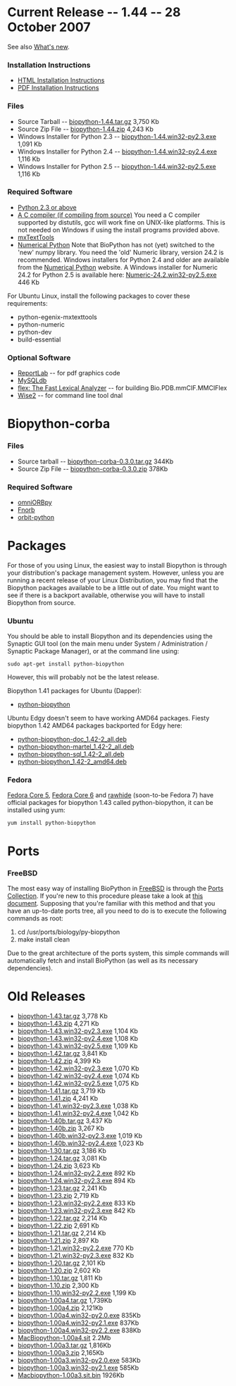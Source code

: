 = Current Release -- 1.44 -- 28 October 2007 =

See also [http://biopython.open-bio.org/SRC/biopython/NEWS What's new].

=== Installation Instructions ===

* [http://biopython.org/DIST/docs/install/Installation.html HTML Installation Instructions]
* [http://biopython.org/DIST/docs/install/Installation.pdf PDF Installation Instructions]

=== Files ===

* Source Tarball -- [http://biopython.org/DIST/biopython-1.44.tar.gz biopython-1.44.tar.gz] 3,750 Kb
* Source Zip File -- [http://biopython.org/DIST/biopython-1.44.zip biopython-1.44.zip] 4,243 Kb
* Windows Installer for Python 2.3 -- [http://biopython.org/DIST/biopython-1.44.win32-py2.3.exe biopython-1.44.win32-py2.3.exe] 1,091 Kb
* Windows Installer for Python 2.4 -- [http://biopython.org/DIST/biopython-1.44.win32-py2.4.exe biopython-1.44.win32-py2.4.exe] 1,116 Kb
* Windows Installer for Python 2.5 -- [http://biopython.org/DIST/biopython-1.44.win32-py2.5.exe biopython-1.44.win32-py2.5.exe] 1,116 Kb

=== Required Software ===

* [http://www.python.org Python 2.3 or above]
* [http://www.python.org/doc/current/inst/inst.html A C compiler (if compiling from source)] You need a C compiler supported by distutils, gcc will work fine on UNIX-like platforms.  This is not needed on Windows if using the install programs provided above.
* [http://www.lemburg.com/files/python/mxTextTools.html mxTextTools]
* [http://numpy.scipy.org/#older_array Numerical Python] Note that BioPython has not (yet) switched to the 'new' numpy library.  You need the 'old' Numeric library, version 24.2 is recommended. Windows installers for Python 2.4 and older are available from the [http://numpy.scipy.org/#older_array Numerical Python] website. A Windows installer for Numeric 24.2 for Python 2.5 is available here: [http://biopython.org/DIST/Numeric-24.2.win32-py2.5.exe Numeric-24.2.win32-py2.5.exe] 446 Kb

For Ubuntu Linux, install the following packages to cover these requirements:

* python-egenix-mxtexttools
* python-numeric
* python-dev
* build-essential

=== Optional Software ===

* [http://www.reportlab.org/downloads.html ReportLab] -- for pdf graphics code
* [http://sourceforge.net/projects/mysql-python MySQLdb]
* [http://flex.sourceforge.net/ flex: The Fast Lexical Analyzer] -- for building Bio.PDB.mmCIF.MMCIFlex
* [http://www.ebi.ac.uk/Wise2/ Wise2] -- for command line tool dnal

= Biopython-corba =

=== Files ===

* Source tarball -- [http://biopython.org/DIST/biopython-corba-0.3.0.tar.gz biopython-corba-0.3.0.tar.gz] 344Kb
* Source Zip File -- [http://biopython.org/DIST/biopython-corba-0.3.0.zip biopython-corba-0.3.0.zip] 378Kb

=== Required Software ===

* [http://omniorb.sourceforge.net omniORBpy]
* [http://fnorb.sourceforge.net Fnorb]
* [http://sourceforge.net/projects/orbit-python orbit-python]

= Packages =

For those of you using Linux, the easiest way to install Biopython is through your distribution's package management system.  However, unless you are running a recent release of your Linux Distribution, you may find that the Biopython packages available to be a little out of date.  You might want to see if there is a backport available, otherwise you will have to install Biopython from source. 

=== Ubuntu ===

You should be able to install Biopython and its dependencies using the Synaptic GUI tool (on the main menu under System / Administration / Synaptic Package Manager), or at the command line using:

 sudo apt-get install python-biopython

However, this will probably not be the latest release.

Biopython 1.41 packages for Ubuntu (Dapper):
*[http://packages.ubuntulinux.org/dapper/source/python-biopython python-biopython]

Ubuntu Edgy doesn't seem to have working AMD64 packages. Fiesty biopython 1.42 AMD64 packages backported for Edgy here:

*[http://students.ee.sun.ac.za/~nmarais/files/python-biopython-doc_1.42-2_all.deb python-biopython-doc_1.42-2_all.deb]
*[http://students.ee.sun.ac.za/~nmarais/files/python-biopython-martel_1.42-2_all.deb python-biopython-martel_1.42-2_all.deb]
*[http://students.ee.sun.ac.za/~nmarais/files/python-biopython-sql_1.42-2_all.deb python-biopython-sql_1.42-2_all.deb]
*[http://students.ee.sun.ac.za/~nmarais/files/python-biopython_1.42-2_amd64.deb python-biopython_1.42-2_amd64.deb]

=== Fedora ===

[http://download.fedora.redhat.com/pub/fedora/linux/extras/5/i386/repoview/python-biopython.html Fedora Core 5], [http://download.fedora.redhat.com/pub/fedora/linux/extras/6/i386/repoview/python-biopython.html Fedora Core 6] and [http://download.fedora.redhat.com/pub/fedora/linux/extras/development/i386/repoview/python-biopython.html rawhide] (soon-to-be Fedora 7) have official packages for biopython 1.43 called python-biopython, it can be installed using yum:

 yum install python-biopython

= Ports =

===FreeBSD===

The most easy way of installing BioPython in [http://www.freebsd.org/ FreeBSD] is through the [http://www.freebsd.org/ports/ Ports Collection]. If you're new to this procedure please take a look at [http://www.freebsd.org/doc/en_US.ISO8859-1/books/handbook/ports-using.html this document]. Supposing that you're familiar with this method and that you have an up-to-date ports tree, all you need to do is to execute the following commands as root:

<bash>
# cd /usr/ports/biology/py-biopython
# make install clean
</bash>

Due to the great architecture of the ports system, this simple commands will automatically fetch and install BioPython (as well as its necessary dependencies).

= Old Releases =

* [http://biopython.org/DIST/biopython-1.43.tar.gz biopython-1.43.tar.gz] 3,778 Kb
* [http://biopython.org/DIST/biopython-1.43.zip biopython-1.43.zip] 4,271 Kb
* [http://biopython.org/DIST/biopython-1.43.win32-py2.3.exe biopython-1.43.win32-py2.3.exe] 1,104 Kb
* [http://biopython.org/DIST/biopython-1.43.win32-py2.4.exe biopython-1.43.win32-py2.4.exe] 1,108 Kb
* [http://biopython.org/DIST/biopython-1.43.win32-py2.5.exe biopython-1.43.win32-py2.5.exe] 1,109 Kb
* [http://biopython.org/DIST/biopython-1.42.tar.gz biopython-1.42.tar.gz] 3,841 Kb
* [http://biopython.org/DIST/biopython-1.42.zip biopython-1.42.zip] 4,399 Kb
* [http://biopython.org/DIST/biopython-1.42.win32-py2.3.exe biopython-1.42.win32-py2.3.exe] 1,070 Kb
* [http://biopython.org/DIST/biopython-1.42.win32-py2.4.exe biopython-1.42.win32-py2.4.exe] 1,074 Kb
* [http://biopython.org/DIST/biopython-1.42.win32-py2.5.exe biopython-1.42.win32-py2.5.exe] 1,075 Kb
* [http://biopython.org/DIST/biopython-1.41.tar.gz biopython-1.41.tar.gz] 3,719 Kb
* [http://biopython.org/DIST/biopython-1.41.zip biopython-1.41.zip] 4,241 Kb
* [http://biopython.org/DIST/biopython-1.41.win32-py2.3.exe biopython-1.41.win32-py2.3.exe] 1,038 Kb
* [http://biopython.org/DIST/biopython-1.41.win32-py2.4.exe biopython-1.41.win32-py2.4.exe] 1,042 Kb
* [http://biopython.org/DIST/biopython-1.40b.tar.gz biopython-1.40b.tar.gz] 3,437 Kb
* [http://biopython.org/DIST/biopython-1.40b.zip biopython-1.40b.zip] 3,267 Kb
* [http://biopython.org/DIST/biopython-1.40b.win32-py2.3.exe biopython-1.40b.win32-py2.3.exe] 1,019 Kb
* [http://biopython.org/DIST/biopython-1.40b.win32-py2.4.exe biopython-1.40b.win32-py2.4.exe] 1,023 Kb
* [http://biopython.org/DIST/biopython-1.30.tar.gz biopython-1.30.tar.gz] 3,186 Kb
* [http://biopython.org/DIST/biopython-1.24.tar.gz biopython-1.24.tar.gz] 3,081 Kb
* [http://biopython.org/DIST/biopython-1.24.zip biopython-1.24.zip] 3,623 Kb
* [http://biopython.org/DIST/biopython-1.24.win32-py2.2.exe biopython-1.24.win32-py2.2.exe] 892 Kb
* [http://biopython.org/DIST/biopython-1.24.win32-py2.3.exe biopython-1.24.win32-py2.3.exe] 894 Kb
* [http://biopython.org/DIST/biopython-1.23.tar.gz biopython-1.23.tar.gz] 2,241 Kb
* [http://biopython.org/DIST/biopython-1.23.zip biopython-1.23.zip] 2,719 Kb
* [http://biopython.org/DIST/biopython-1.23.win32-py2.2.exe biopython-1.23.win32-py2.2.exe] 833 Kb
* [http://biopython.org/DIST/biopython-1.23.win32-py2.3.exe biopython-1.23.win32-py2.3.exe] 842 Kb
* [http://biopython.org/DIST/biopython-1.22.tar.gz biopython-1.22.tar.gz] 2,214 Kb
* [http://biopython.org/DIST/biopython-1.22.zip biopython-1.22.zip] 2,691 Kb
* [http://biopython.org/DIST/biopython-1.21.tar.gz biopython-1.21.tar.gz] 2,214 Kb
* [http://biopython.org/DIST/biopython-1.21.zip biopython-1.21.zip] 2,897 Kb
* [http://biopython.org/DIST/biopython-1.21.win32-py2.2.exe biopython-1.21.win32-py2.2.exe] 770 Kb
* [http://biopython.org/DIST/biopython-1.21.win32-py2.3.exe biopython-1.21.win32-py2.3.exe] 832 Kb
* [http://biopython.org/DIST/biopython-1.20.tar.gz biopython-1.20.tar.gz] 2,101 Kb
* [http://biopython.org/DIST/biopython-1.20.zip biopython-1.20.zip] 2,602 Kb
* [http://biopython.org/DIST/biopython-1.10.tar.gz biopython-1.10.tar.gz] 1,811 Kb
* [http://biopython.org/DIST/biopython-1.10.zip biopython-1.10.zip] 2,300 Kb
* [http://biopython.org/DIST/biopython-1.10.win32-py2.2.exe biopython-1.10.win32-py2.2.exe] 1,199 Kb
* [http://biopython.org/DIST/biopython-1.00a4.tar.gz biopython-1.00a4.tar.gz] 1,739Kb
* [http://biopython.org/DIST/biopython-1.00a4.zip biopython-1.00a4.zip] 2,121Kb
* [http://biopython.org/DIST/biopython-1.00a4.win32-py2.0.exe biopython-1.00a4.win32-py2.0.exe] 835Kb
* [http://biopython.org/DIST/biopython-1.00a4.win32-py2.1.exe biopython-1.00a4.win32-py2.1.exe] 837Kb
* [http://biopython.org/DIST/biopython-1.00a4.win32-py2.2.exe biopython-1.00a4.win32-py2.2.exe] 838Kb
* [http://biopython.org/DIST/MacBiopython-1.00a4.sit MacBiopython-1.00a4.sit] 2.2Mb
* [http://biopython.org/DIST/biopython-1.00a3.tar.gz biopython-1.00a3.tar.gz] 1,816Kb
* [http://biopython.org/DIST/biopython-1.00a3.zip biopython-1.00a3.zip] 2,165Kb
* [http://biopython.org/DIST/biopython-1.00a3.win32-py2.0.exe biopython-1.00a3.win32-py2.0.exe] 583Kb
* [http://biopython.org/DIST/biopython-1.00a3.win32-py2.1.exe biopython-1.00a3.win32-py2.1.exe] 585Kb
* [http://biopython.org/DIST/Macbiopython-1.00a3.sit.bin Macbiopython-1.00a3.sit.bin] 1926Kb